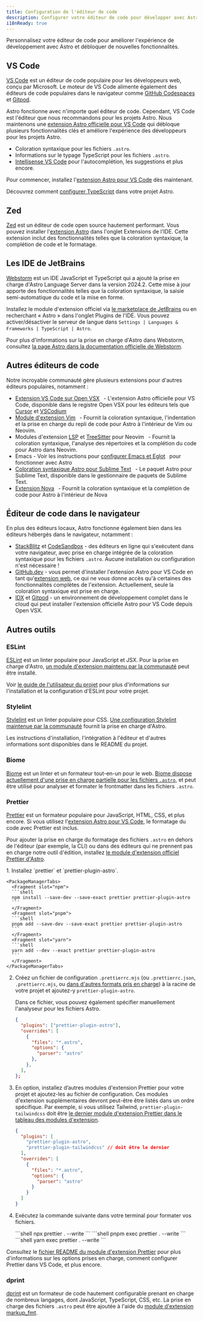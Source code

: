 ```yaml
---
title: Configuration de l'éditeur de code
description: Configurer votre éditeur de code pour développer avec Astro.
i18nReady: true
---
```



Personnalisez votre éditeur de code pour améliorer l'expérience de développement avec Astro et débloquer de nouvelles fonctionnalités.

## VS Code

[VS Code](https://code.visualstudio.com/) est un éditeur de code populaire pour les développeurs web, conçu par Microsoft. Le moteur de VS Code alimente également des éditeurs de code populaires dans le navigateur comme [GitHub Codespaces](https://github.com/features/codespaces) et [Gitpod](https://gitpod.io/).

Astro fonctionne avec n'importe quel éditeur de code. Cependant, VS Code est l'éditeur que nous recommandons pour les projets Astro. Nous maintenons une [extension Astro officielle pour VS Code](https://marketplace.visualstudio.com/items?itemName=astro-build.astro-vscode) qui débloque plusieurs fonctionnalités clés et améliore l'expérience des développeurs pour les projets Astro.

- Coloration syntaxique pour les fichiers `.astro`.
- Informations sur le typage TypeScript pour les fichiers `.astro`.
- [Intellisense VS Code](https://code.visualstudio.com/docs/editor/intellisense) pour l'autocomplétion, les suggestions et plus encore.

Pour commencer, installez l'[extension Astro pour VS Code](https://marketplace.visualstudio.com/items?itemName=astro-build.astro-vscode) dès maintenant.


<ReadMore>Découvrez comment [configurer TypeScript](/fr/guides/typescript/) dans votre projet Astro.</ReadMore>

## Zed

[Zed](https://zed.dev/) est un éditeur de code open source hautement performant. Vous pouvez installer l'[extension Astro](https://github.com/zed-extensions/astro) dans l'onglet Extensions de l'IDE. Cette extension inclut des fonctionnalités telles que la coloration syntaxique, la complétion de code et le formatage.

## Les IDE de JetBrains

[Webstorm](https://www.jetbrains.com/webstorm/) est un IDE JavaScript et TypeScript qui a ajouté la prise en charge d'Astro Language Server dans la version 2024.2. Cette mise à jour apporte des fonctionnalités telles que la coloration syntaxique, la saisie semi-automatique du code et la mise en forme.

Installez le module d'extension officiel via [le marketplace de JetBrains](https://plugins.jetbrains.com/plugin/20959-astro) ou en recherchant « Astro » dans l'onglet Plugins de l'IDE. Vous pouvez activer/désactiver le serveur de langue dans `Settings | Languages & Frameworks | TypeScript | Astro`.

Pour plus d'informations sur la prise en charge d'Astro dans Webstorm, consultez [la page Astro dans la documentation officielle de Webstorm](https://www.jetbrains.com/help/webstorm/astro.html).

## Autres éditeurs de code

Notre incroyable communauté gère plusieurs extensions pour d'autres éditeurs populaires, notamment :

- [Extension VS Code sur Open VSX](https://open-vsx.org/extension/astro-build/astro-vscode) <span style="margin: 0.25em;"><Badge text="Officiel" /></span> - L'extension Astro officielle pour VS Code, disponible dans le registre Open VSX pour les éditeurs tels que [Cursor](https://cursor.com) et [VSCodium](https://vscodium.com/)
- [Module d'extension Vim](https://github.com/wuelnerdotexe/vim-astro) <span style="margin: 0.25em;"><Badge class="neutral-badge" text="Communautaire" /></span> - Fournit la coloration syntaxique, l'indentation et la prise en charge du repli de code pour Astro à l'intérieur de Vim ou Neovim.
- Modules d'extension [LSP](https://github.com/neovim/nvim-lspconfig/blob/master/doc/configs.md#astro) et [TreeSitter](https://github.com/virchau13/tree-sitter-astro) pour Neovim <span style="margin: 0.25em;"><Badge class="neutral-badge" text="Communautaire" /></span> - Fournit la coloration syntaxique, l'analyse des répertoires et la complétion du code pour Astro dans Neovim.
- Emacs - Voir les instructions pour [configurer Emacs et Eglot](https://medium.com/@jrmjrm/configuring-emacs-and-eglot-to-work-with-astro-language-server-9408eb709ab0) <span style="margin: 0.25em;"><Badge class="neutral-badge" text="Communautaire" /></span> pour fonctionner avec Astro
- [Coloration syntaxique Astro pour Sublime Text](https://packagecontrol.io/packages/Astro) <span style="margin: 0.25em;"><Badge class="neutral-badge" text="Communautaire" /></span> - Le paquet Astro pour Sublime Text, disponible dans le gestionnaire de paquets de Sublime Text.
- [Extension Nova](https://extensions.panic.com/extensions/sciencefidelity/sciencefidelity.astro/) <span style="margin: 0.25em;"><Badge class="neutral-badge" text="Communautaire" /></span> - Fournit la coloration syntaxique et la complétion de code pour Astro à l'intérieur de Nova

## Éditeur de code dans le navigateur

En plus des éditeurs locaux, Astro fonctionne également bien dans les éditeurs hébergés dans le navigateur, notamment :

- [StackBlitz](https://stackblitz.com/) et [CodeSandbox](https://codesandbox.io/) - des éditeurs en ligne qui s'exécutent dans votre navigateur, avec prise en charge intégrée de la coloration syntaxique pour les fichiers `.astro`. Aucune installation ou configuration n'est nécessaire !
- [GitHub.dev](https://github.dev/) - vous permet d'installer l'extension Astro pour VS Code en tant qu'[extension web](https://code.visualstudio.com/api/extension-guides/web-extensions), ce qui ne vous donne accès qu'à certaines des fonctionnalités complètes de l'extension. Actuellement, seule la coloration syntaxique est prise en charge.
- [IDX](https://idx.dev) et [Gitpod](https://gitpod.io/) - un environnement de développement complet dans le cloud qui peut installer l'extension officielle Astro pour VS Code depuis Open VSX.

## Autres outils

### ESLint

[ESLint](https://eslint.org/) est un linter populaire pour JavaScript et JSX. Pour la prise en charge d'Astro, [un module d'extension maintenu par la communauté](https://github.com/ota-meshi/eslint-plugin-astro) peut être installé.

Voir [le guide de l'utilisateur du projet](https://ota-meshi.github.io/eslint-plugin-astro/user-guide/) pour plus d'informations sur l'installation et la configuration d'ESLint pour votre projet.

### Stylelint

[Stylelint](https://stylelint.io/) est un linter populaire pour CSS. [Une configuration Stylelint maintenue par la communauté](https://github.com/ota-meshi/stylelint-config-html) fournit la prise en charge d'Astro. 

Les instructions d'installation, l'intégration à l'éditeur et d'autres informations sont disponibles dans le README du projet.

### Biome

[Biome](https://biomejs.dev/) est un linter et un formateur tout-en-un pour le web. [Biome dispose actuellement d'une prise en charge partielle pour les fichiers `.astro`](https://biomejs.dev/internals/language-support/#html-super-languages-support), et peut être utilisé pour analyser et formater le frontmatter dans les fichiers `.astro`.

### Prettier

[Prettier](https://prettier.io/) est un formateur populaire pour JavaScript, HTML, CSS, et plus encore. Si vous utilisez l'[extension Astro pour VS Code](https://marketplace.visualstudio.com/items?itemName=astro-build.astro-vscode), le formatage du code avec Prettier est inclus.

Pour ajouter la prise en charge du formatage des fichiers `.astro` en dehors de l'éditeur (par exemple, la CLI) ou dans des éditeurs qui ne prennent pas en charge notre outil d'édition, installez [le module d'extension officiel Prettier d'Astro](https://github.com/withastro/prettier-plugin-astro).

<Steps>
1. Installez `prettier` et `prettier-plugin-astro`.

    <PackageManagerTabs>
      <Fragment slot="npm">
      ```shell 
      npm install --save-dev --save-exact prettier prettier-plugin-astro
      ```
      </Fragment>
      <Fragment slot="pnpm">
      ```shell
      pnpm add --save-dev --save-exact prettier prettier-plugin-astro
      ```
      </Fragment>
      <Fragment slot="yarn">
      ```shell
      yarn add --dev --exact prettier prettier-plugin-astro
      ```
      </Fragment>
    </PackageManagerTabs>

2. Créez un fichier de configuration `.prettierrc.mjs` (ou `.prettierrc.json`, `.prettierrc.mjs`, ou [dans d'autres formats pris en charge](https://prettier.io/docs/configuration)) à la racine de votre projet et ajoutez-y `prettier-plugin-astro`.

    Dans ce fichier, vous pouvez également spécifier manuellement l'analyseur pour les fichiers Astro.

    ```json title=".prettierrc"
    {
      "plugins": ["prettier-plugin-astro"],
      "overrides": [
        {
          "files": "*.astro",
          "options": {
            "parser": "astro"
          },
        },
      ],
    };
    ```

3. En option, installez d’autres modules d'extension Prettier pour votre projet et ajoutez-les au fichier de configuration. Ces modules d'extension supplémentaires devront peut-être être listés dans un ordre spécifique. Par exemple, si vous utilisez Tailwind, `prettier-plugin-tailwindcss` doit être [le dernier module d'extension Prettier dans le tableau des modules d'extension](https://github.com/tailwindlabs/prettier-plugin-tailwindcss#compatibility-with-other-prettier-plugins).

    ```json title=".prettierrc"
    {
      "plugins": [
        "prettier-plugin-astro",
        "prettier-plugin-tailwindcss" // doit être le dernier
      ],
      "overrides": [
        {
          "files": "*.astro",
          "options": {
            "parser": "astro"
          }
        }
      ]
    }
    ```

4. Exécutez la commande suivante dans votre terminal pour formater vos fichiers.

    <PackageManagerTabs>
      <Fragment slot="npm">
      ```shell
      npx prettier . --write
      ```
      </Fragment>
      <Fragment slot="pnpm">
      ```shell
      pnpm exec prettier . --write
      ```
      </Fragment>
      <Fragment slot="yarn">
      ```shell
      yarn exec prettier . --write
      ```
      </Fragment>
    </PackageManagerTabs>
</Steps>

Consultez le [fichier README du module d'extension Prettier](https://github.com/withastro/prettier-plugin-astro/blob/main/README.md) pour plus d'informations sur les options prises en charge, comment configurer Prettier dans VS Code, et plus encore.

### dprint

[dprint](https://dprint.dev/) est un formateur de code hautement configurable prenant en charge de nombreux langages, dont JavaScript, TypeScript, CSS, etc. La prise en charge des fichiers `.astro` peut être ajoutée à l'aide du [module d'extension markup_fmt](https://github.com/g-plane/markup_fmt).
